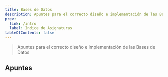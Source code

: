```yaml
---
title: Bases de Datos
description: Apuntes para el correcto diseño e implementación de las Bases de Datos
prev:
  link: /intro
  label: Índice de Asignaturas
tableOfContents: false
---
```



> Apuntes para el correcto diseño e implementación de las Bases de Datos

## Apuntes

<LinkCard
  title="DML DDL"
  description="Breves apuntes para el lenguaje de manipulación de datos o DML (Data Manipulation Language) y para el lenguaje de definición de datos o DDL (Data Definition Language). Comandos como CREATE, DROP, INSERT o UPDATE."
  href="/bede/apuntes/dml-ddl"
/>

